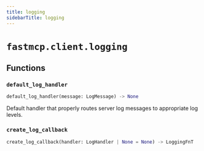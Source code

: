```yaml
---
title: logging
sidebarTitle: logging
---
```


# `fastmcp.client.logging`

## Functions

### `default_log_handler` <sup><a href="https://github.com/pchaganti/gx-fast-mcp/blob/main/src/fastmcp/client/logging.py#L15" target="_blank"><Icon icon="github" style="width: 14px; height: 14px;" /></a></sup>

```python
default_log_handler(message: LogMessage) -> None
```


Default handler that properly routes server log messages to appropriate log levels.


### `create_log_callback` <sup><a href="https://github.com/pchaganti/gx-fast-mcp/blob/main/src/fastmcp/client/logging.py#L43" target="_blank"><Icon icon="github" style="width: 14px; height: 14px;" /></a></sup>

```python
create_log_callback(handler: LogHandler | None = None) -> LoggingFnT
```
